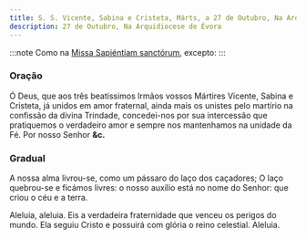 ```yaml
---
title: S. S. Vicente, Sabina e Cristeta, Márts, a 27 de Outubro, Na Arquidiocese de Évora
description: 27 de Outubro, Na Arquidiocese de Évora
---
```


:::note
Como na [Missa Sapiéntiam sanctórum](/missal/comum/muitosmartires2), excepto:
:::

### Oração

Ó Deus, que aos três beatíssimos Irmãos vossos Mártires Vicente, Sabina e
Cristeta, já unidos em amor fraternal, ainda mais os unistes pelo martírio
na confissão da divina Trindade, concedei-nos por sua intercessão que
pratiquemos o verdadeiro amor e sempre nos mantenhamos na unidade da Fé.
Por nosso Senhor **&c.**

### Gradual

A nossa alma livrou-se, como um pássaro do laço dos caçadores; O laço
quebrou-se e ficámos livres: o nosso auxílio está no nome do Senhor: que
criou o céu e a terra.

Aleluia, aleluia. Eis a verdadeira fraternidade que venceu os perigos do
mundo. Ela seguiu Cristo e possuirá com glória o reino celestial. Aleluia.
